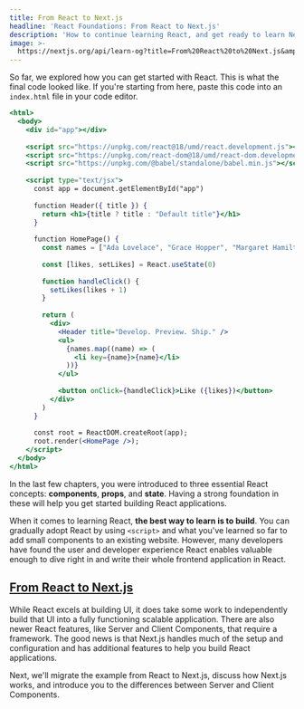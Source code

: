 ```yaml
---
title: From React to Next.js
headline: 'React Foundations: From React to Next.js'
description: 'How to continue learning React, and get ready to learn Next.js.'
image: >-
  https://nextjs.org/api/learn-og?title=From%20React%20to%20Next.js&amp;chapter=8
---
```


So far, we explored how you can get started with React. This is what the final code looked like. If you're starting from here, paste this code into an `index.html` file in your code editor.

```jsx filename="index.html"
<html>
  <body>
    <div id="app"></div>
 
    <script src="https://unpkg.com/react@18/umd/react.development.js"></script>
    <script src="https://unpkg.com/react-dom@18/umd/react-dom.development.js"></script>
    <script src="https://unpkg.com/@babel/standalone/babel.min.js"></script>
 
    <script type="text/jsx">
      const app = document.getElementById("app")
 
      function Header({ title }) {
        return <h1>{title ? title : "Default title"}</h1>
      }
 
      function HomePage() {
        const names = ["Ada Lovelace", "Grace Hopper", "Margaret Hamilton"]
 
        const [likes, setLikes] = React.useState(0)
 
        function handleClick() {
          setLikes(likes + 1)
        }
 
        return (
          <div>
            <Header title="Develop. Preview. Ship." />
            <ul>
              {names.map((name) => (
                <li key={name}>{name}</li>
              ))}
            </ul>
 
            <button onClick={handleClick}>Like ({likes})</button>
          </div>
        )
      }
 
      const root = ReactDOM.createRoot(app);
      root.render(<HomePage />);
    </script>
  </body>
</html>
```

In the last few chapters, you were introduced to three essential React concepts: **components**, **props**, and **state**. Having a strong foundation in these will help you get started building React applications.

When it comes to learning React, **the best way to learn is to build**. You can gradually adopt React by using `<script>` and what you've learned so far to add small components to an existing website. However, many developers have found the user and developer experience React enables valuable enough to dive right in and write their whole frontend application in React.

[From React to Next.js](#from-react-to-nextjs)
----------------------------------------------

While React excels at building UI, it does take some work to independently build that UI into a fully functioning scalable application. There are also newer React features, like Server and Client Components, that require a framework. The good news is that Next.js handles much of the setup and configuration and has additional features to help you build React applications.

Next, we'll migrate the example from React to Next.js, discuss how Next.js works, and introduce you to the differences between Server and Client Components.
